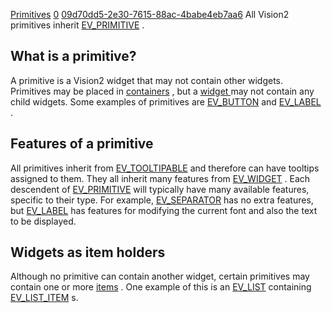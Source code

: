[[Property:title|Primitives]]
[[Property:weight|0]]
[[Property:uuid|09d70dd5-2e30-7615-88ac-4babe4eb7aa6]]
All Vision2 primitives inherit [[ref:libraries/vision2/reference/ev_primitive_chart|EV_PRIMITIVE]] . 

==What is a primitive?==
A primitive is a Vision2 widget that may not contain other widgets. Primitives may be placed in [[Containers|containers]] , but a [[Widgets|widget ]] may not contain any child widgets. Some examples of primitives are [[ref:libraries/vision2/reference/ev_button_chart|EV_BUTTON]]  and [[ref:libraries/vision2/reference/ev_label_chart|EV_LABEL]] . 
==Features of a primitive==

All primitives inherit from [[ref:libraries/vision2/reference/ev_tooltipable_chart|EV_TOOLTIPABLE]]  and therefore can have tooltips assigned to them. They all inherit many features from [[ref:libraries/vision2/reference/ev_widget_chart|EV_WIDGET]] . Each descendent of [[ref:libraries/vision2/reference/ev_primitive_chart|EV_PRIMITIVE]]  will typically have many available features, specific to their type. For example, [[ref:libraries/vision2/reference/ev_separator_chart|EV_SEPARATOR]]  has no extra features, but [[ref:libraries/vision2/reference/ev_label_chart|EV_LABEL]]  has features for modifying the current font and also the text to be displayed. 

==Widgets as item holders==

Although no primitive can contain another widget, certain primitives may contain one or more [[Items|items]] . One example of this is an [[ref:libraries/vision2/reference/ev_list_chart| EV_LIST]]  containing [[ref:libraries/vision2/reference/ev_list_item_chart|EV_LIST_ITEM]] s. 




